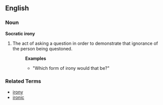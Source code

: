 ==English==
===Noun===
'''Socratic irony'''
#The act of asking a question in order to demonstrate that ignorance of the person being questoned.
#:'''Examples'''
#:*"Which form of irony would that be?"

===Related Terms===
*[[irony]]
*[[ironic]]